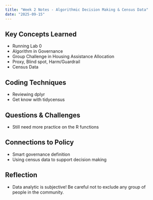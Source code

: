 ```yaml
---
title: "Week 2 Notes - Algorithmic Decision Making & Census Data"
date: "2025-09-15"
---
```


## Key Concepts Learned
- Running Lab 0
- Algorithm in Governance
- Group Challenge in Housing Assistance Allocation
- Proxy, Blind spot, Harm/Guardrail
- Census Data

## Coding Techniques
- Reviewing dplyr
- Get know with tidycensus

## Questions & Challenges
- Still need more practice on the R functions

## Connections to Policy
- Smart governance definition
- Using census data to support decision making

## Reflection
- Data analytic is subjective! Be careful not to exclude any group of people in the community.
